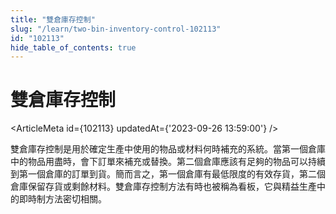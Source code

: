 ```yaml
---
title: "雙倉庫存控制"
slug: "/learn/two-bin-inventory-control-102113"
id: "102113"
hide_table_of_contents: true
---
```



# 雙倉庫存控制

<ArticleMeta id={102113} updatedAt={'2023-09-26 13:59:00'} />
<div className='border-solid border-b border-t-0 my-4 border-[var(--ifm-color-gray-300)]' />

雙倉庫存控制是用於確定生產中使用的物品或材料何時補充的系統。當第一個倉庫中的物品用盡時，會下訂單來補充或替換。第二個倉庫應該有足夠的物品可以持續到第一個倉庫的訂單到貨。簡而言之，第一個倉庫有最低限度的有效存貨，第二個倉庫保留存貨或剩餘材料。雙倉庫存控制方法有時也被稱為看板，它與精益生產中的即時制方法密切相關。
